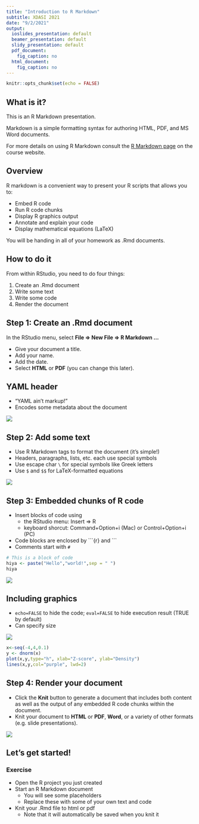 ```yaml
---
title: "Introduction to R Markdown"
subtitle: XDASI 2021
date: "9/2/2021"
output:
  ioslides_presentation: default
  beamer_presentation: default
  slidy_presentation: default
  pdf_document:
    fig_caption: no
  html_document:
    fig_caption: no
---
```


```r
knitr::opts_chunk$set(echo = FALSE)
```


## What is it?

This is an R Markdown presentation. 

Markdown is a simple formatting syntax for authoring HTML, PDF, and MS Word documents. 

For more details on using R Markdown consult the [R Markdown page](https://bsierieb1.github.io/xdasi-bio-2021-archive/r_resources/1_r_rstudio/5_r_markdown.html)
on the course website.

## Overview

R markdown is a convenient way to present your R scripts that allows you to:

- Embed R code
- Run R code chunks
- Display R graphics output
- Annotate and explain your code
- Display mathematical equations (LaTeX)

You will be handing in all of your homework as .Rmd documents.

## How to do it

From within RStudio, you need to do four things:

1. Create an .Rmd document
2. Write some text
3. Write some code
4. Render the document

## Step 1: Create an .Rmd document

In the RStudio menu, select **File => New File => R Markdown ...**

- Give your document a title.
- Add your name.
- Add the date.
- Select **HTML** or **PDF** (you can change this later).

## **YAML header**

* "YAML ain't markup!"
* Encodes some metadata about the document
     
![](Images/yaml.png)

## Step 2: Add some text

* Use R Markdown tags to format the document (it's simple!)
* Headers, paragraphs, lists, etc. each use special symbols
* Use escape char `\` for special symbols like Greek letters
* Use `$` and `$$` for LaTeX-formatted equations

![](Images/text.png)

## Step 3: Embedded chunks of R code

* Insert blocks of code using 
  + the RStudio menu: Insert => R
  + keyboard shorcut: Command+Option+i (Mac) or Control+Option+i (PC)
* Code blocks are enclosed by \`\`\`\{r\} and \`\`\`
* Comments start with `#`

```r
# This is a block of code
hiya <- paste("Hello","world!",sep = " ")
hiya
```
![](Images/code.png)

## Including graphics

+ `echo=FALSE` to hide the code; `eval=FALSE` to hide execution result (TRUE by default)
+ Can specify size

![](Images/plot.png)
```r
x<-seq(-4,4,0.1)
y <- dnorm(x)
plot(x,y,type="h", xlab="Z-score", ylab="Density")
lines(x,y,col="purple", lwd=2)
```

## Step 4: Render your document

+ Click the **Knit** button to generate a document that includes both content as well as the output of any embedded R code chunks within the document.
+ Knit your document to **HTML** or **PDF**, **Word**, or a variety of other formats (e.g. slide presentations).

![](Images/knit.png)

## Let's get started!

### Exercise

+ Open the R project you just created
+ Start an R Markdown document 
  - You will see some placeholders
  - Replace these with some of your own text and code
+ Knit your .Rmd file to html or pdf
  - Note that it will automatically be saved when you knit it
  

